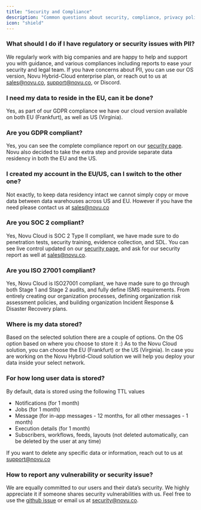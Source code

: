 ```yaml
---
title: "Security and Compliance"
description: "Common questions about security, compliance, privacy policy, and terms and conditions"
icon: "shield"
---
```


### What should I do if I have regulatory or security issues with PII?

We regularly work with big companies and are happy to help and support you with guidance, and various compliances including reports to ease your security and legal team. If you have concerns about PII, you can use our OS version, Novu Hybrid-Cloud enterprise plan, or reach out to us at sales@novu.co, support@novu.co, or Discord.

### I need my data to reside in the EU, can it be done?

Yes, as part of our GDPR compliance we have our cloud version available on both EU (Frankfurt), as well as US (Virginia).

### Are you GDPR compliant?

Yes, you can see the complete compliance report on our [security page](https://trust.novu.co/). Novu also decided to take the extra step and provide separate data residency in both the EU and the US.

### I created my account in the EU/US, can I switch to the other one?

Not exactly, to keep data residency intact we cannot simply copy or move data between data warehouses across US and EU. However if you have the need please contact us at sales@novu.co

### Are you SOC 2 compliant?

Yes, Novu Cloud is SOC 2 Type II compliant, we have made sure to do penetration tests, security training, evidence collection, and SDL. You can see live control updated on our [security page](https://trust.novu.co/), and ask for our security report as well at sales@novu.co.

### Are you ISO 27001 compliant?

Yes, Novu Cloud is ISO27001 compliant, we have made sure to go through both Stage 1 and Stage 2 audits, and fully define ISMS requirements. From entirely creating our organization processes, defining organization risk assessment policies, and building organization Incident Response & Disaster Recovery plans.

### Where is my data stored?

Based on the selected solution there are a couple of options. On the OS option based on where you choose to store it :) As to the Novu Cloud solution, you can choose the EU (Frankfurt) or the US (Virginia). In case you are working on the Novu Hybrid-Cloud solution we will help you deploy your data inside your select network.

### For how long user data is stored?

By default, data is stored using the following TTL values

- Notifications (for 1 month)
- Jobs (for 1 month)
- Message (for in-app messages - 12 months, for all other messages - 1 month)
- Execution details (for 1 month)
- Subscribers, workflows, feeds, layouts (not deleted automatically, can be deleted by the user at any time)

If you want to delete any specific data or information, reach out to us at support@novu.co

### How to report any vulnerability or security issue?

We are equally committed to our users and their data’s security. We highly appreciate it if someone shares security vulnerabilities with us. Feel free to use the [github issue](https://github.com/novuhq/novu/security/advisories/new) or email us at security@novu.co.
